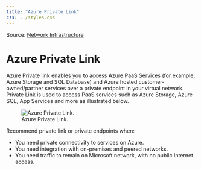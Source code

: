 ```yaml
---
title: "Azure Private Link"
css: ../styles.css
---
```


Source: [Network Infrastructure](https://microsoftlearning.github.io/AZ-305-DesigningMicrosoftAzureInfrastructureSolutions/Instructions/CaseStudy/09-Networkingoption2.html)

# Azure Private Link
Azure Private link enables you to access Azure PaaS Services (for example, Azure Storage and SQL Database) and Azure hosted customer-owned/partner services over a private endpoint in your virtual network. Private Link is used to access PaaS services such as Azure Storage, Azure SQL, App Services and more as illustrated below.

![Azure Private Link.](../images/azure-private-link.png)

Recommend private link or private endpoints when:

- You need private connectivity to services on Azure.
- You need integration with on-premises and peered networks.
- You need traffic to remain on Microsoft network, with no public Internet access.
